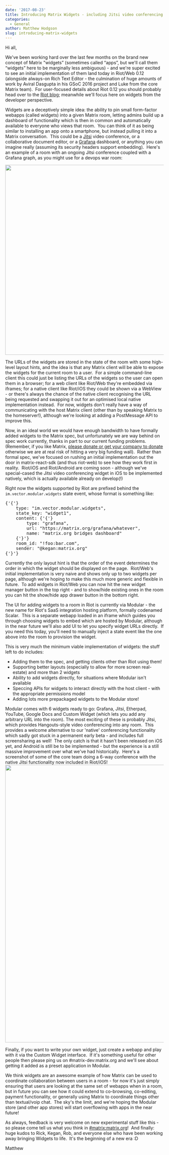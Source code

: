 ```yaml
---
date: '2017-08-23'
title: Introducing Matrix Widgets - including Jitsi video conferencing!
categories:
  - General
author: Matthew Hodgson
slug: introducing-matrix-widgets
---
```


Hi all,

We've been working hard over the last few months on the brand new concept of Matrix "widgets” (sometimes called “apps”, but we'll call them “widgets” here to be marginally less ambiguous) - and we're super excited to see an initial implementation of them land today in Riot/Web 0.12 (alongside always-on Rich Text Editor - the culmination of huge amounts of work by Aviral Dasgupta in his GSoC 2016 project and Luke from the core Matrix team).  For user-focused details about Riot 0.12 you should probably head over to the <a href="https://medium.com/@RiotChat/riot-im-web-0-12-7c4ea84b180a">Riot blog</a>; meanwhile we'll focus here on widgets from the developer perspective.

Widgets are a deceptively simple idea: the ability to pin small form-factor webapps (called widgets) into a given Matrix room, letting admins build up a dashboard of functionality which is then in common and automatically available to everyone who views that room.  You can think of it as being similar to installing an app onto a smartphone, but instead pulling it into a Matrix conversation.  This could be a <a href="https://jitsi.org">Jitsi</a> video conference, or a collaborative document editor, or a <a href="https://grafana.com">Grafana</a> dashboard, or anything you can imagine really (assuming its security headers support embedding).  Here's an example of a room with an ongoing Jitsi conference coupled with a Grafana graph, as you might use for a devops war room:

<img class="aligncenter size-full wp-image-2745" src="/blog/wp-content/uploads/2017/08/widgets.png" alt="" width="929" height="605" />

The URLs of the widgets are stored in the state of the room with some high-level layout hints, and the idea is that any Matrix client will be able to expose the widgets for the current room to a user.  For a simple command-line client this could just be listing the URLs of the widgets so the user can open them in a browser; for a web client like Riot/Web they're embedded via iframes; for a native client like Riot/iOS they could be shown via a WebView - or there's always the chance of the native client recognising the URL being requested and swapping it out for an optimised local native implementation instead.  For now, widgets don't really have a way of communicating with the host Matrix client (other than by speaking Matrix to the homeserver!), although we're looking at adding a PostMessage API to improve this.

Now, in an ideal world we would have enough bandwidth to have formally added widgets to the Matrix spec, but unfortunately we are way behind on spec work currently, thanks in part to our current funding problems. (Remember, if you like Matrix, <a href="/blog/2017/07/07/a-call-to-arms-supporting-matrix/">please donate or get your company to donate</a> otherwise we are at real risk of hitting a very big funding wall).  Rather than formal spec, we've focused on rushing an initial implementation out the door in matrix-react-sdk (and thus riot-web) to see how they work first in reality.  Riot/iOS and Riot/Android are coming soon - although we've special-cased the Jitsi video conferencing widget in iOS to be implemented natively, which is actually available already on develop(!)

Right now the widgets supported by Riot are prefixed behind the <code>im.vector.modular.widgets</code> state event, whose format is something like:
<pre>
{'{'}
	type: "im.vector.modular.widgets",
	state_key: "widget1",
	content: {'{'}
		type: "grafana",
		url: "https://matrix.org/grafana/whatever",
		name: "matrix.org bridges dashboard"
	{'}'}
	room_id: "!foo:bar.com",
	sender: "@kegan:matrix.org"
{'}'}
</pre>
Currently the only layout hint is that the order of the event determines the order in which the widget should be displayed on the page.  Riot/Web's initial implementation is very naive and shows only up to two widgets per page, although we're hoping to make this much more generic and flexible in future.  To add widgets in Riot/Web you can now hit the new widget manager button in the top right - and to show/hide existing ones in the room you can hit the show/hide app drawer button in the bottom right.

The UI for adding widgets to a room in Riot is currently via Modular - the new name for Riot's SaaS integration hosting platform, formally codenamed Scalar.  This is a separate webapp loaded in an iframe which guides you through choosing widgets to embed which are hosted by Modular, although in the near future we'll also add UI to let you specify widget URLs directly.  If you need this today, you'll need to manually inject a state event like the one above into the room to provision the widget.

This is very much the minimum viable implementation of widgets: the stuff left to do includes:
<ul>
 	<li>Adding them to the spec, and getting clients other than Riot using them!</li>
 	<li>Supporting better layouts (especially to allow for more screen real-estate) and more than 2 widgets</li>
 	<li>Ability to add widgets directly, for situations where Modular isn't available</li>
 	<li>Speccing APIs for widgets to interact directly with the host client - with the appropriate permissions model</li>
 	<li>Adding lots more prepackaged widgets to the Modular store!</li>
</ul>
Modular comes with 6 widgets ready to go: Grafana, Jitsi, Etherpad, YouTube, Google Docs and Custom Widget (which lets you add any arbitrary URL into the room). The most exciting of these is probably Jitsi, which provides Hangouts-style video conferencing into any room.  This provides a welcome alternative to our 'native' conferencing functionality which sadly got stuck in a permanent early beta - and includes full screensharing as well!  The only catch is that it hasn't been released on iOS yet, and Android is still be to be implemented - but the experience is a still massive improvement over what we've had historically.  Here's a screenshot of some of the core team doing a 6-way conference with the native Jitsi functionality now included in Riot/iOS!

<img class="aligncenter size-full wp-image-2746" src="/blog/wp-content/uploads/2017/08/jitsi-ios.png" alt="" width="1689" height="884" />

Finally, if you want to write your own widget, just create a webapp and play with it via the Custom Widget interface.  If it's something useful for other people then please ping us on #matrix-dev:matrix.org and we'll see about getting it added as a preset application in Modular.

We think widgets are an awesome example of how Matrix can be used to coordinate collaboration between users in a room - for now it's just simply ensuring that users are looking at the same set of webapps when in a room, but in future you can see how it could extend to co-browsing, co-editing, payment functionality, or generally using Matrix to coordinate things other than textual/voip chat.  The sky's the limit, and we're hoping the Modular store (and other app stores) will start overflowing with apps in the near future!

As always, feedback is very welcome on new experimental stuff like this - so please come tell us what you think in <a href="https://matrix.to/#/#matrix:matrix.org">#matrix:matrix.org</a>!  And finally: huge kudos to Rick, Kegan, Rob, and everyone else who have been working away bringing Widgets to life.  It's the beginning of a new era :D

Matthew